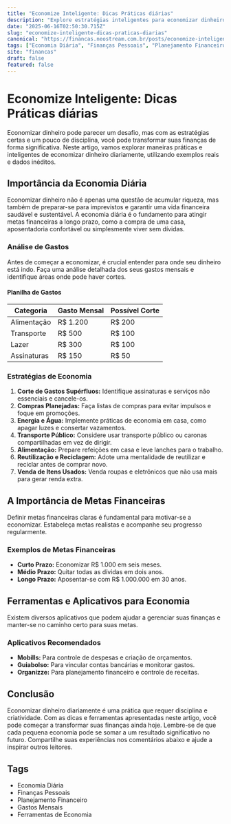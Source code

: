 ```yaml
---
title: "Economize Inteligente: Dicas Práticas diárias"
description: "Explore estratégias inteligentes para economizar dinheiro diariamente com exemplos práticos e dicas inéditas para melhorar suas finanças."
date: "2025-06-16T02:50:30.715Z"
slug: "economize-inteligente-dicas-praticas-diarias"
canonical: "https://financas.neostream.com.br/posts/economize-inteligente-dicas-praticas-diarias"
tags: ["Economia Diária", "Finanças Pessoais", "Planejamento Financeiro", "Gastos Mensais", "Ferramentas de Economia"]
site: "financas"
draft: false
featured: false
---
```


# Economize Inteligente: Dicas Práticas diárias

Economizar dinheiro pode parecer um desafio, mas com as estratégias certas e um pouco de disciplina, você pode transformar suas finanças de forma significativa. Neste artigo, vamos explorar maneiras práticas e inteligentes de economizar dinheiro diariamente, utilizando exemplos reais e dados inéditos.

## Importância da Economia Diária

Economizar dinheiro não é apenas uma questão de acumular riqueza, mas também de preparar-se para imprevistos e garantir uma vida financeira saudável e sustentável. A economia diária é o fundamento para atingir metas financeiras a longo prazo, como a compra de uma casa, aposentadoria confortável ou simplesmente viver sem dívidas.

### Análise de Gastos

Antes de começar a economizar, é crucial entender para onde seu dinheiro está indo. Faça uma análise detalhada dos seus gastos mensais e identifique áreas onde pode haver cortes.

#### Planilha de Gastos

| Categoria      | Gasto Mensal | Possível Corte |
|----------------|--------------|----------------|
| Alimentação    | R$ 1.200     | R$ 200         |
| Transporte     | R$ 500       | R$ 100         |
| Lazer          | R$ 300       | R$ 100         |
| Assinaturas    | R$ 150       | R$ 50          |

### Estratégias de Economia

1. **Corte de Gastos Supérfluos:** Identifique assinaturas e serviços não essenciais e cancele-os.
2. **Compras Planejadas:** Faça listas de compras para evitar impulsos e foque em promoções.
3. **Energia e Água:** Implemente práticas de economia em casa, como apagar luzes e consertar vazamentos.
4. **Transporte Público:** Considere usar transporte público ou caronas compartilhadas em vez de dirigir.
5. **Alimentação:** Prepare refeições em casa e leve lanches para o trabalho.
6. **Reutilização e Reciclagem:** Adote uma mentalidade de reutilizar e reciclar antes de comprar novo.
7. **Venda de Itens Usados:** Venda roupas e eletrônicos que não usa mais para gerar renda extra.

## A Importância de Metas Financeiras

Definir metas financeiras claras é fundamental para motivar-se a economizar. Estabeleça metas realistas e acompanhe seu progresso regularmente.

### Exemplos de Metas Financeiras

- **Curto Prazo:** Economizar R$ 1.000 em seis meses.
- **Médio Prazo:** Quitar todas as dívidas em dois anos.
- **Longo Prazo:** Aposentar-se com R$ 1.000.000 em 30 anos.

## Ferramentas e Aplicativos para Economia

Existem diversos aplicativos que podem ajudar a gerenciar suas finanças e manter-se no caminho certo para suas metas.

### Aplicativos Recomendados

- **Mobills:** Para controle de despesas e criação de orçamentos.
- **Guiabolso:** Para vincular contas bancárias e monitorar gastos.
- **Organizze:** Para planejamento financeiro e controle de receitas.

## Conclusão

Economizar dinheiro diariamente é uma prática que requer disciplina e criatividade. Com as dicas e ferramentas apresentadas neste artigo, você pode começar a transformar suas finanças ainda hoje. Lembre-se de que cada pequena economia pode se somar a um resultado significativo no futuro. Compartilhe suas experiências nos comentários abaixo e ajude a inspirar outros leitores.

## Tags

- Economia Diária
- Finanças Pessoais
- Planejamento Financeiro
- Gastos Mensais
- Ferramentas de Economia
